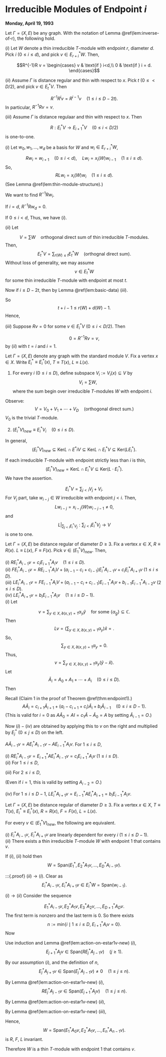 # Irreducible Modules of Endpoint $i$ {#lec32}
**Monday, April 19, 1993** 

:::{.lemma #action-of-r}
Let $\Gamma = (X, E)$ be any graph. With the notation of Lemma \@ref(lem:inverse-of-r), the following hold.

| $(i)$ Let $W$ denote a thin irreducible $T$-module with endpoint $r$, diameter $d$. Pick $i$ $(0\leq i\leq d)$, and pick $v\in E^*_{r+i}W$. Then,
$$R^{-1}R v = \begin{cases} v & \text{if } i<d,\\
0 & \text{if } i = d.
\end{cases}$$

| $(ii)$ Assume $\Gamma$ is distance regular and thin with respect to $x$. Pick $t$ $(0\leq < D/2)$, and pick $v\in E^*_tV$. Then
$$R^{-1}R^iv = R^{i-1}v\quad (1\leq i\leq D-2t).$$
In particular, $R^{-1}R v = v$.

| $(iii)$ Assume $\Gamma$ is distance regulaar and thin with respect to $x$. Then
$$R: E^*_iV \to E^*_{i+1}V \quad (0\leq i< D/2)$$
is one-to-one.
:::


:::{.proof}
| $(i)$ Let $w_0, w_1, \ldots, w_d$ be a basis for $W$ and $w_i\in E^*_{r+i}W$, 
$$Rw_i = w_{i+1} \quad (0\leq i< d), \quad Lw_i = x_i(W)w_{i-1}\quad (1\leq i\leq d).$$
So, 
$$RLw_i = x_i(W)w_i \quad (1\leq i\leq d).$$
(See Lemma \@ref(lem:thin-module-structure).)

We want to find $R^{-1}Rw_i$.

If $i=d$, $R^{-1}Rw_d = 0$.

If $0\leq i<d$,
\begin{align}
R^{-1}Rw_i & = R^{-1}w_{i+1}\\
& = x_{i+1}(W)^{-1}R^{-1}RLw_{i+1}\\
& = x_{i+1}(W)^{-1}Lw_{i+1}\\
& = x_{i+1}(W)^{-1}x_{i+1}(W)w_i\\
& = w_i.
\end{align}
Thus, we have $(i)$.

:::{remark}
\begin{align}
RLw_i & = Rx_i(W)w_{i-1} = x_i(W)w_i,
LRw_i & = Lw_{i+1} = x_{i+1}(W)w_i\\
[L,R]w_i & = (x_{i+1}(W)-x_i(W))w_i, \quad (0\leq i\leq d),\\
& \qquad x_0(W) = 0, \quad x_{d+1}(W) = 0, \\
[L,R]|_W & = \sum_{i=0}^d(x_{i+1}-x_i(W))E^*_{r+i}|W.
\end{align}
:::

| $(ii)$ Let 
$$V = \sum W \quad \text{orthogonal direct sum of thin irreducible $T$-modules.}$$
Then, 
$$E^*_tV = \sum_{r(W)\leq t}E^*_tW\quad (\text{orthognal direct sum}).$$
Without loss of generality, we may assume 
$$v\in E^*_t W$$
for some thin irreducible $T$-module with endpoint at most $t$.

Now if $i\leq D-2t$, then
\begin{align}
t+i & \leq D-t \\
& \leq D-r(W)\\
& \leq r(W) + d(W) \quad (D\leq 2r+d),
\end{align}
by Lemma \@ref(lem:basic-data) $(iii)$.


So 
$$t+i-1\leq r(W) + d(W) -1.$$
Hence,
\begin{align}
R^{-1}R^iv & = R^{-1}R(R^{i-1}v) \quad (R^{i-1}v\in E^*_{t+i-1}W)\\
& = R^{i-1}v \quad \text{by $(i)$.}
\end{align}


| $(iii)$ Suppose $Rv = 0$ for some $v\in E^*_iV$ $(0\leq i< D/2)$. Then
$$0 = R^{-1}Rv = v,$$
by $(ii)$ with $t = i$ and $i=1$.
:::

:::{.definition #vix}
Let $\Gamma = (X, E)$ denote any graph with the standard module $V$. Fix a vertex $x\in X$. Write $E^*_i \equiv E^*_i(x)$, $T \equiv T(x)$, $L\equiv L(x)$.

1. For every $i$ $(0\leq i\leq D)$, define subspace $V_i := V_i(x) \subseteq V$ by
$$V_i = \sum W,$$
where the sum begin over irreducible $T$-modules $W$ with endpoint $i$.

Observe:
$$V = V_0 + V_1 + \cdots + V_D \quad (\text{orthogonal direct sum.})$$
$V_0$ is the trivial $T$-module. 

2. $(E^*_iV)_{new} \equiv E^*_iV_i \quad (0\leq i\leq D).$

In general, 
$$(E^*_iV)_{new} \subseteq \mathrm{Ker}L \cap E^*iV \subseteq \mathrm{Ker}L \cap E^*_iV \subseteq \mathrm{Ker}(LE^*_i).$$

If each irreducible $T$-module with endpoint strictly less than $i$ is thin,
$$(E^*_iV)_{new} = \mathrm{Ker}L \cap E^*_iV \subseteq \mathrm{Ker}(L\cdot E^*_i).$$
We have the assertion.
:::

:::{.remark}
$$E^*_iV = \sum_{j<i} V_j + V_i.$$
For $V_j$ part, take $w_{i-j}\in W$ irreducible with endpoint $j<i$. Then,
$$Lw_{i-j} = x_{i-j}(W)w_{i-j-1}\neq 0,$$
and 
$$L|_{\sum_{j<i}E^*_iV_j}: \sum_{j<i}E^*_iV_j \to V$$
is one to one.
:::

:::{.lemma #action-on-estar1v-new}
Let $\Gamma = (X, E)$ be distance regular of diameter $D\geq 3$. Fix a vertex $x\in X$, $R\equiv R(x)$. $L\equiv L(x)$, $F \equiv F(x)$. Pick $v\in (E^*_1V)_{new}$. Then,

| $(i)$ $RE^*_iA_{i-1}v = c_iE^*_{i+1}A_iv\quad (1\leq i\leq D)$.

| $(ii)$ $FE^*_iA_{i-1}v = RE^*_{i-1}A_iV + (a_{i-1}-c_i+c_{i-1})E^*_iA_{i-1}v + c_{i}E^*_{i}A_{i+1}v$ $(1\leq i\leq D)$.

| $(iii)$ $LE^*_iA_{i-1}v = FE^*_{i-1}A_iV + (a_{i-1}-c_i+c_{i-1})E^*_{i-1}A_{i}v + b_{i-1}E^*_{i-1}A_{i-2}v$ $(2\leq i\leq D)$.

| $(iv)$ $LE^*_iA_{i+1}v = b_iE^*_{i-1}A_iv \quad (1\leq i\leq D-1)$.
:::

:::{.proof}
| $(i)$ Let
$$v = \sum_{y\in X, \partial(x,y)=1}\alpha_y \hat{y} \quad \text{for some }\{\alpha_g\}\subseteq \mathbb{C}.$$
Then 
$$Lv = \left(\sum_{y\in X, \partial(x,y)=1}\alpha_y\right)\hat{x} = .$$
So,
$$\sum_{y\in X, \partial(x,y)=1}\alpha_y = 0.$$
Thus,
$$v = \sum_{y\in X, \partial(x,y)=1}\alpha_y(\hat{y}-\hat{x}).$$
Let 
$$\tilde{A}_i = A_0 + A_1 + \cdots + A_i \quad (0\leq i\leq D).$$
Then
\begin{align}
\tilde{A}_iv & = \sum_{y\in X, \partial(x,y)=1}\alpha_y \tilde{A}_i(\hat{y}-\hat{x})\\
& = \sum_{y\in X, \partial(x,y)=1}\alpha_y\left(\sum_{z\in X, \partial(y,z)=i, \partial(x,z)=i+1}\hat{z}-\sum_{z'\in X, \partial(y,z')=i+1, \partial(x,z')=i}\hat{z}'\right)\\
& = \sum_{y\in X, \partial(x,y)=1}\alpha_y(E^*_{i+1}A_i\hat{y}- E^*_iA_{i+1}\hat{y})\\
& = E^*_{i+1}A_iv - E^*_{i+1}A_{i+1}v.
\end{align}

Recall (Claim 1 in the proof of Theorem \@ref(thm:endpoint1).)
$$A\tilde{A}_i = c_{i+1}\tilde{A}_{i+1}+ (a_i-c_{i+1}+c_i)\tilde{A}_i + b_i\tilde{A}_{i-1}\quad (0\leq i\leq D-1).$$
(This is valid for $i=0$ as $A\tilde{A}_0 = AI = c_1\tilde{A}- \tilde{A}_0 = A$ by setting $\tilde{A}_{i-1} = O$.)

Now $(i)-(iv)$ are obtained by applying this to $v$ on the right and multiplied by $E^*_j$ $(0\leq j\leq D)$ on the left.
:::

:::{.remark}
$A\tilde{A}_{i-1}v = AE^*_iA_{i-1}v - AE^*_{i-1}A_iv$. For $1\leq i\leq D$,
\begin{align}
& (c_i\tilde{A}_i + (a_{i-1}-c_i+c_{i-1})\tilde{A}_{i-1}+b_{i-1}\tilde{A}_{i-2})v\\
& \quad = c_i E^*_{i+1}A_iv - c_iE^*_iA_{i+1}v\\
& \qquad + (a_{i-1}-c_i+c_{i-1})E^*_iA_{i-1}v - (a_{i-1}-c_i+c_{i-1})E^*_{i-1}A_iv\\
& \qquad + b_{i-1}E^*_{i-1}A_{i-2}v - b_{i-1}E^*_{i-2}A_{i-1}v.
\end{align}

| $(i)$ $RE^*_iA_{i-1}v = E^*_{i+1}AE^*_iA_{i-1}v = c_iE^*_{i+1}A_iv$ $(1\leq i\leq D)$.

| $(ii)$ For $1\leq i\leq D$,
\begin{align}
FE^*_iA_{i-1}v & = E^*_{i}AE^*_iA_{i-1}v\\
& = RE^*_{i-1}A_iv - c_iE^*_iA_{i+1}v + (a_{i-1}-c_i+c_{i-1})E^*_iA_{i-1}v.
\end{align}

| $(iii)$ For $2\leq i\leq D$,
\begin{align}
LE^*_iA_{i-1}v & = E^*_{i-1}AE^*_{i}A_{i-1}v\\
& = FE^*_{i-1}A_iv - (a_{i-1}-c_i+c_{i-1})E^*_{i-1}A_i v + b_{i-1}E^*_{i-1}A_{i-2}v.
\end{align}
(Even if $i=1$, this is valid by setting $A_{i-2}=O$.)

| $(iv)$ For $1\leq i\leq D-1$, $LE^*_iA_{i+1}v = E^*_{i-1}AE^*_i A_{i+1} = b_iE^*_{i-1}A_iv$.
:::

:::{.lemma #generator-endpoint1-mod}
Let $\Gamma = (X, E)$ be distance regular of diameter $D\geq 3$. Fix a vertex $x\in X$, $T\equiv T(x)$, $E^*_i\equiv E^*_i(x)$, $R = R(x)$, $F = F(x)$, $L = L(x)$.

For every $v\in (E^*_1V)_{new}$, the following are equivalent.

| $(i)$ $E^*_iA_{i-1}v$, $E^*_{i}A_{i+1}v$ are linearly dependent for every $i$ $(1\leq i\leq D-1)$.

| $(ii)$ There exists a thin irreducible $T$-module $W$ with endpoint $1$ that contains $v$.

If $(i)$, $(ii)$ hold then 
$$W = \mathrm{Span}(E^*_1, E^*_2A_1v, \ldots, E^*_DA_{i-1}v).$$
:::


:::{.proof}
$(ii)\to(i)$. Clear as 
$$E^*_iA_{i-1}v, \; E^*_iA_{i+1}v \in E^*_iW = \mathrm{Span}(w_{i-1}).$$

| $(i)\to(ii)$ Consider the sequence
$$E^*_1A_{i-1}v, E^*_2A_1v, E^*_3A_2v, \ldots, E^*_{D+1}A_Dv.$$
The first term is nonzero and the last term is $0$. 
So there exists
$$n := \mathrm{min}\{i\mid 1\leq i\leq D, \; E^*_{i+1}A_iv = 0\}.$$
Now 
\begin{equation}
E^*_{j+1}A_jv = 0 \quad (n\leq j\leq D). (\#eq:n)
\end{equation}

:::{.remark}
Use induction and Lemma \@ref(lem:action-on-estar1v-new) $(i)$, 
$$E^*_{j+1}A_jv \in \mathrm{Span}(RE^*_jA_{j-1}v) \quad (j\geq 1).$$
:::

By our assumption $(i)$, and the definition of $n$,
$$E^*_jA_{j+1}v \in \mathrm{Span}(E^*_jA_{j-1}v)\neq 0 \quad (1\leq j\leq n).$$

By Lemma \@ref(lem:action-on-estar1v-new) $(i)$,
$$RE^*_jA_{j-1}v \in \mathrm{Span}(E^*_{j+1}A_jv) \quad (1\leq j\leq n).$$

By Lemma \@ref(lem:action-on-estar1v-new) $(ii)$,
\begin{align}
FE^*_jA_{j-1}v & \in \mathrm{Span}(RE^*_{j-1}A_jv, E^*_jA_{j-1}v, E^*_jA_{j+1}v)\\
& \subseteq \mathrm{Span}(RE^*_{j-1}A_{j-2}v, E^*_jA_{j-1}v)\\
& \mathrm{Span}(E^*_{j-1}A_{j-1}v) \quad (1\leq j\leq n).
\end{align}

By Lemma \@ref(lem:action-on-estar1v-new) $(iii)$,
\begin{align}
FE^*_jA_{j-1}v & \in \mathrm{Span}(FE^*_{j-1}A_j v, E^*_{j-1}A_{j}v, E^*_{j-1}A_{j-2}v)\\
& \subseteq \mathrm{Span}(FE^*_{j-1}A_{j-2}v, E^*_{j-1}A_{j-2}v)\\
& \mathrm{Span}(E^*_{j-1}A_{j-2}v) \quad (2\leq j\leq n).
\end{align}

Hence, 
$$W = \mathrm{Span}(E^*_1A_0v, E^*_2A_1v, \ldots, E^*_nA_{n-1}v).$$
is $R$, $F$, $L$ invariant. 

Therefore $W$ is a thin $T$-module with endpoint $1$ that contains $v$.
